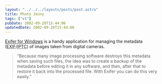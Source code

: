 ```yaml
---
layout: "../../../layouts/posts/post.astro"
title: Photo Jenny
tags: ["v1"]
pubDate: 2002-09-26T15:44:06
updatedDate: 2002-09-26T15:44:06
---
```


[Exifer for Windows][1] is a handy application for managing the metadata (<abbr title="Exchangeable Image File">EXIF</abbr>/<abbr title="International Press Telecommunications Council">IPTC</abbr>) of images taken from digital cameras.

> &#8220;Because many image processing software destroys this metadata when saving such files, the idea was to create a backup of the metadata before editing it in any software, and then, after that to restore it back into the processed file. With Exifer you can do this very easily.&#8221;

[1]: http://www.friedemann-schmidt.com/software/exifer/ "Friedemann Schmidt: Exifer for Windows"
